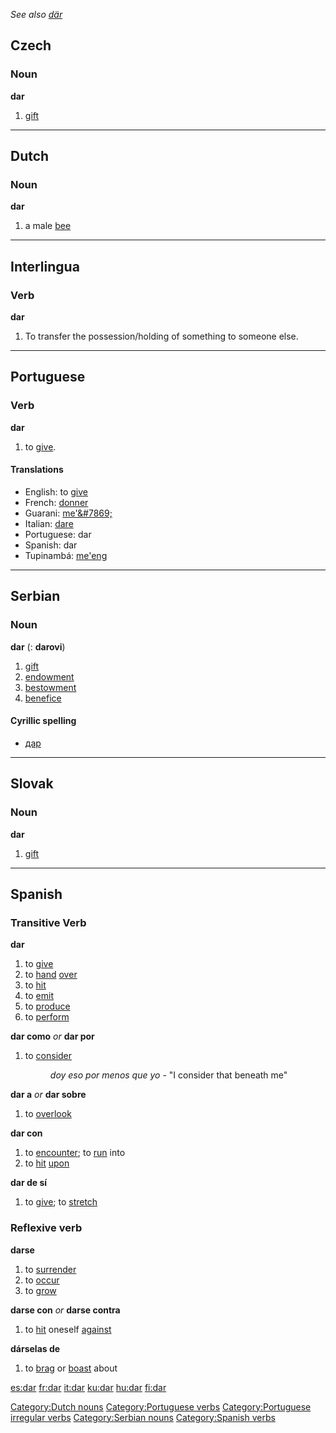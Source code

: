 ''See also [[där]]''

==Czech==
===Noun===
'''dar''' {{m}}
#[[gift]]

----

==Dutch==
===Noun===
'''dar''' {{m}}
#a male [[bee]]
[[Category:Dutch nouns]]

----

==Interlingua==
===Verb===
'''dar'''
#To transfer the possession/holding of something to someone else.

----

==Portuguese==
===Verb===
'''dar'''
#to [[give]].
====Translations====
*English: to [[give]]
*French: [[donner]]
*Guarani: [[me'&#7869;]]
*Italian: [[dare]]
*Portuguese: dar
*Spanish: dar
*Tupinambá: [[me'eng]]
[[Category:Portuguese verbs]]
[[Category:Portuguese irregular verbs]]

----

==Serbian==
===Noun===
'''dar''' {{m}} {{s}} ({{p}}: '''darovi''')
#[[gift]]
#[[endowment]]
#[[bestowment]]
#[[benefice]]
====Cyrillic spelling====
*[[дар#Serbian|дар]]
[[Category:Serbian nouns]]

----

==Slovak==
===Noun===
'''dar''' {{m}}
#[[gift]]

----

==Spanish==
{{template:Es:-ar(dar)|d|die}}
===Transitive Verb===
'''dar'''
# to [[give]]
# to [[hand]] [[over]]
# to [[hit]]
# to [[emit]]
# to [[produce]]
# to [[perform]]
'''dar como''' ''or'' '''dar por'''
# to [[consider]]
#: ''doy eso por menos que yo'' - "I consider that beneath me"
'''dar a''' ''or'' '''dar sobre'''
# to [[overlook]]
'''dar con'''
# to [[encounter]]; to [[run]] into
# to [[hit]] [[upon]]
'''dar de sí'''
# to [[give]]; to [[stretch]]
===Reflexive verb===
'''darse'''
# to [[surrender]]
# to [[occur]]
# to [[grow]]
'''darse con''' ''or'' '''darse contra'''
# to [[hit]] oneself [[against]]
'''dárselas de'''
# to [[brag]] or [[boast]] about
[[Category:Spanish verbs]]

[[es:dar]]
[[fr:dar]]
[[it:dar]]
[[ku:dar]]
[[hu:dar]]
[[fi:dar]]